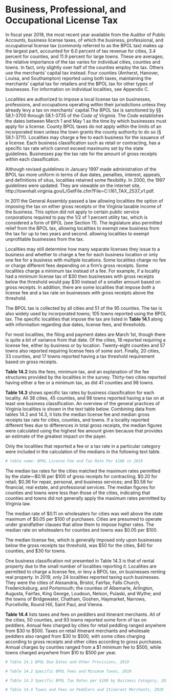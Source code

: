 # Business, Professional, and Occupational License Tax

In fiscal year 2018, the most recent year available from the Auditor of Public Accounts, business license taxes, of which the business, professional, and occupational license tax (commonly referred to as the BPOL tax) makes up the largest part, accounted for 6.0 percent of tax revenue for cities, 3.4 percent for counties, and 11.9 percent for large towns. These are averages; the relative importance of the tax varies for individual cities, counties and towns. In fact, only slightly over half of the counties employ the tax. Others use the merchants’ capital tax instead. Four counties (Amherst, Hanover, Louisa, and Southampton) reported using both taxes, maintaining the merchants’ capital tax for retailers and the BPOL tax for other types of businesses. For information on individual localities, see Appendix C.

Localities are authorized to impose a local license tax on businesses, professions, and occupations operating within their jurisdictions unless they already levy a tax on merchants’ capital.The BPOL tax is sanctioned by §§ 58.1-3700 through 58.1-3735 of the *Code of Virginia*. The *Code* establishes the dates between March 1 and May 1 as the time by which businesses must apply for a license. County BPOL taxes do not apply within the limits of an incorporated town unless the town grants the county authority to do so (§ 58.1-3711). Localities may charge a fee to each business for the issuance of a license. Each business classification such as retail or contracting, has a specific tax rate which cannot exceed maximums set by the state guidelines. Businesses pay the tax rate for the amount of gross receipts within each classification.

Although revised guidelines in January 1997 made administration of the BPOL tax more uniform in terms of due dates, penalties, interest, appeals, and definitions of situs, localities retained some flexibility. In 2000, the 1997 guidelines were updated. They are viewable on the internet site, http://townhall.virginia.gov/L/GetFile.cfm?File=C:\TownHall\docroot\GuidanceDocs\161\GDoc_TAX_2537_v1.pdf.

In 2011 the General Assembly passed a law allowing localities the option of imposing the tax on either gross receipts or the Virginia taxable income of the business. This option did not apply to certain public service corporations required to pay the 1/2 of 1 percent utility tax, which is considered a form of BPOL (see Section 11). The legislature also permitted relief from the BPOL tax, allowing localities to exempt new business from the tax for up to two years and second. allowing localities to exempt unprofitable businesses from the tax.

Localities may still determine how many separate licenses they issue to a business and whether to charge a fee for each business location or only one fee for a business with multiple locations. Some localities charge no fee or charge different fees depending on a firm’s gross receipts. Some localities charge a minimum tax instead of a fee. For example, if a locality had a minimum license tax of \$30 then businesses with gross receipts below the threshold would pay $30 instead of a smaller amount based on gross receipts. In addition, there are some localities that impose *both* a license fee and a tax rate on businesses with gross receipts above the threshold.

The BPOL tax is collected by all cities and 51 of the 95 counties. The tax is also widely used by incorporated towns; 105 towns reported using the BPOL tax. The specific localities that impose the tax are listed in **Table 14.1** along with information regarding due dates, license fees, and thresholds.

For most localities, the filing and payment dates are March 1st, though there is quite a bit of variance from that date. Of the cities, 18 reported requiring a license fee, either by business or by location. Twenty-eight counties and 57 towns also reported requiring license fees of some sort. Finally, 20 cities, 33 counties, and 17 towns reported having a tax threshold requirement based on gross receipts.

**Table 14.2** lists the fees, minimum tax, and an explanation of the fee structures provided by the localities in the survey. Thirty-two cities reported having either a fee or a minimum tax, as did 41 counties and 98 towns.

**Table 14.3** shows specific tax rates by business classification for each locality. All 38 cities, 45 counties, and 98 towns reported having a tax on at least one business classification. An overview of the general practices of Virginia localities is shown in the text table below. Combining data from tables 14.2 and 14.3, it lists the median license fee and median gross receipts tax rate for cities, counties, and towns. If a locality reported different fees due to differences in total gross receipts, the median figures were calculated using the highest fee amount given because that provides an estimate of the greatest impact on the payer.

Only the localities that reported a fee or a tax rate in a particular category were included in the calculation of the medians in the following text table.

```r
# table name: BPOL License Fee and Tax Rate Per $100 in 2019
```

The median tax rates for the cities matched the maximum rates permitted by the state—\$0.16 per \$100 of gross receipts for contracting; \$0.20 for retail; \$0.36 for repair, personal, and business services; and \$0.58 for financial, real estate, and professional services. The median figures for counties and towns were less than those of the cities, indicating that counties and towns did not generally apply the maximum rates permitted by Virginia law.

The median rate of \$0.11 on wholesalers for cities was well above the state maximum of \$0.05 per \$100 of purchases. Cities are presumed to operate under grandfather clauses that allow them to impose higher rates. The median rate on wholesalers for counties and towns was \$0.05 per \$100.

The median license fee, which is generally imposed only upon businesses below the gross receipts tax threshold, was \$50 for the cities, \$40 for counties, and \$30 for towns.

One business classification not presented in Table 14.3 is that of rental property due to the small number of localities reporting it. Localities are permitted to charge a license fee, or levy a BPOL tax, on businesses renting real property. In 2019, only 24 localities reported taxing such businesses. They were the cities of Alexandria, Bristol, Fairfax, Falls Church, Fredericksburg, and Portsmouth; the counties of Albemarle, Arlington, Augusta, Fairfax, King George, Loudoun, Nelson, Pulaski, and Wythe; and the towns of Bridgewater, Chatham, Goshen, Haymarket, Narrows, Purcellville, Round Hill, Saint Paul, and Vienna.

**Table 14.4** lists taxes and fees on peddlers and itinerant merchants. All of the cities, 50 counties, and 93 towns reported some form of tax on peddlers. Annual fees charged by cities for retail peddling ranged anywhere from \$30 to \$500. Taxes on retail itinerant merchants and wholesale peddlers also ranged from \$30 to \$500, with some cities charging according to gross receipts and other cities according to gross purchases. Annual charges by counties ranged from a \$1 minimum fee to \$500, while towns charged anywhere from \$10 to \$500 per year.

```r
# Table 14.1 BPOL Due Dates and Other Provisions, 2019

# Table 14.2 Specific BPOL Fees and Minimum Taxes, 2019

# Table 14.3 Specific BPOL Tax Rates per $100 by Business Category, 2019

# Table 14.4 Taxes and Fees on Peddlers and Itinerant Merchants, 2019
```
